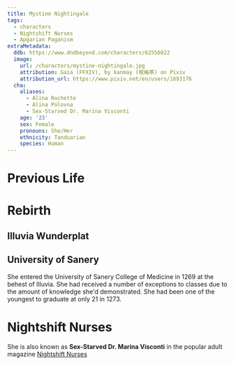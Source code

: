 ```yaml
---
title: Mystine Nightingale
tags:
  - characters
  - Nightshift Nurses
  - Apgarian Paganism
extraMetadata:
  ddb: https://www.dndbeyond.com/characters/62556022
  image:
    url: /characters/mystine-nightingale.jpg
    attribution: Gaia (FFXIV), by kanmay (柑梅茶) on Pixiv
    attribution_url: https://www.pixiv.net/en/users/1693176
  cha:
    aliases:
      - Alina Rochette
      - Alina Polovna
      - Sex-Starved Dr. Marina Visconti
    age: '23'
    sex: Female
    pronouns: She/Her
    ethnicity: Tanduarian
    species: Human
---
```



<Stub />

# Previous Life

# Rebirth

## Illuvia Wunderplat

## University of Sanery

She entered the University of Sanery College of Medicine in 1269 at the behest
of Illuvia. She had received a number of exceptions to classes due to the amount
of knowledge she'd demonstrated. She had been one of the youngest to graduate at
only 21 in 1273.

# Nightshift Nurses

She is also known as **Sex-Starved Dr. Marina Visconti** in the popular adult
magazine [Nightshift Nurses](../organizations/nightshift-nurses.mdx)
